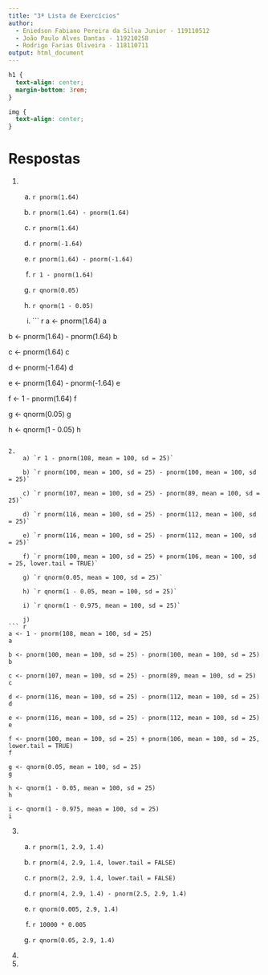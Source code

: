```yaml
---
title: "3ª Lista de Exercícios"
author: 
  - Eniedson Fabiano Pereira da Silva Junior - 119110512  
  - João Paulo Alves Dantas - 119210258  
  - Rodrigo Farias Oliveira - 118110711
output: html_document
---
```


```css
h1 {
  text-align: center;
  margin-bottom: 3rem;
}

img {
  text-align: center;
}
```

# Respostas

1. 
    a) `r pnorm(1.64)`

    b) `r pnorm(1.64) - pnorm(1.64)`

    c) `r pnorm(1.64)`

    d) `r pnorm(-1.64)`

    e) `r pnorm(1.64) - pnorm(-1.64)`

    f) `r 1 - pnorm(1.64)`

    g) `r qnorm(0.05)`

    h) `r qnorm(1 - 0.05)`
    
    i) 
``` r
a <- pnorm(1.64)
a

b <- pnorm(1.64) - pnorm(1.64)
b

c <- pnorm(1.64)
c

d <- pnorm(-1.64)
d

e <- pnorm(1.64) - pnorm(-1.64)
e

f <- 1 - pnorm(1.64)
f

g <- qnorm(0.05)
g

h <- qnorm(1 - 0.05)
h 
```

2.  
    a) `r 1 - pnorm(108, mean = 100, sd = 25)`

    b) `r pnorm(100, mean = 100, sd = 25) - pnorm(100, mean = 100, sd = 25)`

    c) `r pnorm(107, mean = 100, sd = 25) - pnorm(89, mean = 100, sd = 25)`

    d) `r pnorm(116, mean = 100, sd = 25) - pnorm(112, mean = 100, sd = 25)`

    e) `r pnorm(116, mean = 100, sd = 25) - pnorm(112, mean = 100, sd = 25)`

    f) `r pnorm(100, mean = 100, sd = 25) + pnorm(106, mean = 100, sd = 25, lower.tail = TRUE)`

    g) `r qnorm(0.05, mean = 100, sd = 25)`

    h) `r qnorm(1 - 0.05, mean = 100, sd = 25)`
    
    i) `r qnorm(1 - 0.975, mean = 100, sd = 25)`
    
    j)
``` r
a <- 1 - pnorm(108, mean = 100, sd = 25)
a

b <- pnorm(100, mean = 100, sd = 25) - pnorm(100, mean = 100, sd = 25)
b

c <- pnorm(107, mean = 100, sd = 25) - pnorm(89, mean = 100, sd = 25)
c

d <- pnorm(116, mean = 100, sd = 25) - pnorm(112, mean = 100, sd = 25)
d

e <- pnorm(116, mean = 100, sd = 25) - pnorm(112, mean = 100, sd = 25)
e

f <- pnorm(100, mean = 100, sd = 25) + pnorm(106, mean = 100, sd = 25, lower.tail = TRUE)
f

g <- qnorm(0.05, mean = 100, sd = 25)
g

h <- qnorm(1 - 0.05, mean = 100, sd = 25)
h

i <- qnorm(1 - 0.975, mean = 100, sd = 25)
i
```

3.
    a) `r pnorm(1, 2.9, 1.4)`

    b) `r pnorm(4, 2.9, 1.4, lower.tail = FALSE)`

    c) `r pnorm(2, 2.9, 1.4, lower.tail = FALSE)`

    d) `r pnorm(4, 2.9, 1.4) - pnorm(2.5, 2.9, 1.4)`

    e) `r qnorm(0.005, 2.9, 1.4)`

    f) `r 10000 * 0.005`

    g) `r qnorm(0.05, 2.9, 1.4)`

4.

5.
      